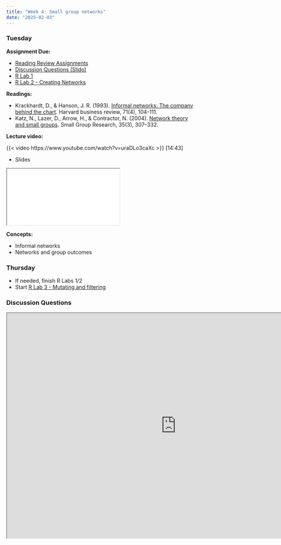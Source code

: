 ```yaml
---
title: "Week 4: Small group networks"
date: "2025-02-03"
---
```


### Tuesday

**Assignment Due:**

* [Reading Review Assignments](/syllabus/syllabus.qmd#reading-review-assignments)
* [Discussion Questions (Slido)](https://app.sli.do/event/55MbmRBCqZVxJdDiVxLR8p)
* [R Lab 1](/assignments/r_lab_1_-_installation.qmd)
* [R Lab 2 - Creating Networks](/assignments/r_lab_2_%E2%80%93_creating_networks.qmd)


**Readings:** 

* Krackhardt, D., & Hanson, J. R. (1993). [Informal networks: The company behind the chart](https://web.archive.org/web/20230224144321/https://hbr.org/1993/07/informal-networks-the-company-behind-the-chart). Harvard business review, 71(4), 104-111.
* Katz, N., Lazer, D., Arrow, H., & Contractor, N. (2004). [Network theory and small groups](https://web.archive.org/web/20240429053913/http://www.davidlazer.com/sites/default/files/21%20Lazer_Katz_Small_Group.pdf). Small Group Research, 35(3), 307–332.

**Lecture video:**

{{< video https://www.youtube.com/watch?v=uraDLo3caXc >}} [14:43]

* Slides

<iframe class='slide-deck' src="/lectures/content_lectures/week_4_small_groups.html"></iframe>


**Concepts:**

* Informal networks
* Networks and group outcomes

### Thursday

* If needed, finish R Labs 1/2 
* Start [R Lab 3 - Mutating and filtering](/assignments/r_lab_3_%E2%80%93_mutating_and_filtering.qmd)


### Discussion Questions

<iframe src="https://pollev-embeds.com/discourses/AkMvK89Gda3LtwriNTeUO/respond" width="900px" height="600px"></iframe>